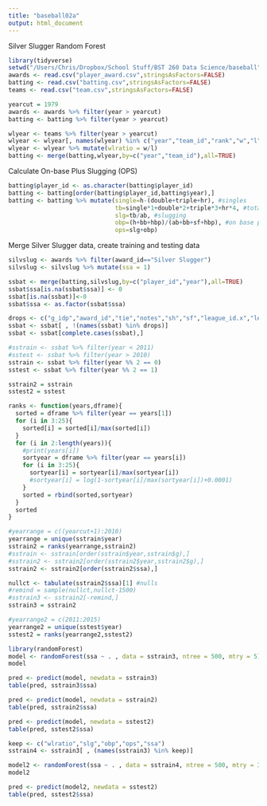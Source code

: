 ```yaml
---
title: "baseball02a"
output: html_document
---
```


Silver Slugger Random Forest

```r
library(tidyverse)
setwd("/Users/Chris/Dropbox/School Stuff/BST 260 Data Science/baseball")
awards <- read.csv("player_award.csv",stringsAsFactors=FALSE)
batting <- read.csv("batting.csv",stringsAsFactors=FALSE)
teams <- read.csv("team.csv",stringsAsFactors=FALSE)
```

```r
yearcut = 1979
awards <- awards %>% filter(year > yearcut)
batting <- batting %>% filter(year > yearcut)

wlyear <- teams %>% filter(year > yearcut)
wlyear <- wlyear[, names(wlyear) %in% c("year","team_id","rank","w","l")]
wlyear <- wlyear %>% mutate(wlratio = w/l)
batting <- merge(batting,wlyear,by=c("year","team_id"),all=TRUE)
```

Calculate On-base Plus Slugging (OPS)
```r
batting$player_id <- as.character(batting$player_id)
batting <- batting[order(batting$player_id,batting$year),]
batting <- batting %>% mutate(single=h-(double+triple+hr), #singles
                              tb=single*1+double*2+triple*3+hr*4, #total bases
                              slg=tb/ab, #slugging
                              obp=(h+bb+hbp)/(ab+bb+sf+hbp), #on base percentage
                              ops=slg+obp)
```

Merge Silver Slugger data, create training and testing data
```r
silvslug <- awards %>% filter(award_id=="Silver Slugger")
silvslug <- silvslug %>% mutate(ssa = 1)

ssbat <- merge(batting,silvslug,by=c("player_id","year"),all=TRUE)
ssbat$ssa[is.na(ssbat$ssa)] <- 0
ssbat[is.na(ssbat)]<-0
ssbat$ssa <- as.factor(ssbat$ssa)

drops <- c("g_idp","award_id","tie","notes","sh","sf","league_id.x","league_id.y","team_id","pos","player_id")
ssbat <- ssbat[ , !(names(ssbat) %in% drops)]
ssbat <- ssbat[complete.cases(ssbat),]

#sstrain <- ssbat %>% filter(year < 2011)
#sstest <- ssbat %>% filter(year > 2010)
sstrain <- ssbat %>% filter(year %% 2 == 0)
sstest <- ssbat %>% filter(year %% 2 == 1)

```

```r
sstrain2 = sstrain
sstest2 = sstest

ranks <- function(years,dframe){
  sorted = dframe %>% filter(year == years[1])
  for (i in 3:25){
    sorted[i] = sorted[i]/max(sorted[i])
  }
  for (i in 2:length(years)){
    #print(years[i])
    sortyear = dframe %>% filter(year == years[i])
    for (i in 3:25){
      sortyear[i] = sortyear[i]/max(sortyear[i])
      #sortyear[i] = log(1-sortyear[i]/max(sortyear[i])+0.0001)
    }
    sorted = rbind(sorted,sortyear)
  }
  sorted
}

#yearrange = c((yearcut+1):2010)
yearrange = unique(sstrain$year)
sstrain2 = ranks(yearrange,sstrain2)
#sstrain <- sstrain[order(sstrain$year,sstrain$g),]
#sstrain2 <- sstrain2[order(sstrain2$year,sstrain2$g),]
sstrain2 <- sstrain2[order(sstrain2$ssa),]

nullct <- tabulate(sstrain2$ssa)[1] #nulls
#remind = sample(nullct,nullct-1500)
#sstrain3 <- sstrain2[-remind,]
sstrain3 = sstrain2

#yearrange2 = c(2011:2015)
yearrange2 = unique(sstest$year)
sstest2 = ranks(yearrange2,sstest2)


```


```r
library(randomForest)
model <- randomForest(ssa ~ . , data = sstrain3, ntree = 500, mtry = 5)
model
```

```r
pred <- predict(model, newdata = sstrain3)
table(pred, sstrain3$ssa)
```

```r
pred <- predict(model, newdata = sstrain2)
table(pred, sstrain2$ssa)
```

```r
pred <- predict(model, newdata = sstest2)
table(pred, sstest2$ssa)
```

```r
keep <- c("wlratio","slg","obp","ops","ssa")
sstrain4 <- sstrain3[ , (names(sstrain3) %in% keep)]

model2 <- randomForest(ssa ~ . , data = sstrain4, ntree = 500, mtry = 3)
model2
```

```r
pred <- predict(model2, newdata = sstest2)
table(pred, sstest2$ssa)
```





